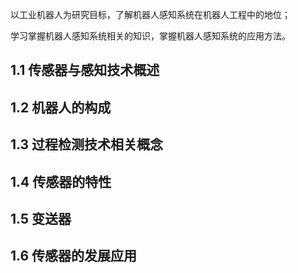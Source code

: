 
<WordCount>

以工业机器人为研究目标，了解机器人感知系统在机器人工程中的地位；

学习掌握机器人感知系统相关的知识，掌握机器人感知系统的应用方法。

## 1.1 传感器与感知技术概述



## 1.2 机器人的构成

## 1.3 过程检测技术相关概念

## 1.4 传感器的特性

## 1.5 变送器

## 1.6 传感器的发展应用

</WordCount>